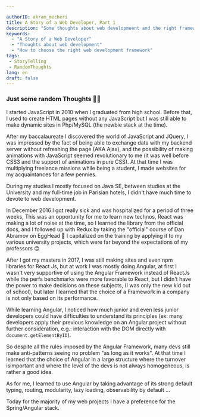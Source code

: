 ```yaml
---

authorID: akram_mecheri
title: A Story of a Web Developer, Part 1
description: "Some thoughts about web developmeent and the right framework to use."
keywords:
  - "A Story of a Web Developer"
  - "Thoughts about web development"
  - "How to choose the right web development framework"
tags:
 - StoryTelling
 - RandomThoughts
lang: en
draft: false
---
```


### Just some random Thoughts 👨‍💻
I started JavaScript in 2010 when I graduated from high school.
Before that, I used to create HTML pages without any JavaScript but I was still able to make dynamic sites in Php/MySQL (the newbie stack at the time).

After my baccalaureate I discovered the world of JavaScript and JQuery, I was impressed by the fact of being able to exchange data with my backend server without refreshing the page (AKA Ajax), and the possibility of making animations with JavaScript seemed revolutionary to me (it was well before CSS3 and the support of animations in pure CSS).
At that time I was multiplying freelance missions while being a student, I made websites for my acquaintances for a few pennies.

During my studies I mostly focused on Java SE, between studies at the University and my full-time job in Parisian hotels, I didn't have much time to devote to web development.

In December 2016 I got really sick and was hospitalized for a period of three weeks, This was an opportunity for me to learn new technos, React was making a lot of noise at the time, so I learned the library from the official docs, and I followed up with Redux by taking the "official" course of Dan Abramov on EggHead 🥚
I capitalized on the training by applying it to my various university projects, which were far beyond the expectations of my professors 😊

After I got my masters in 2017, I was still making sites and even npm libraries for React Js, but at work I was mostly doing Angular, at first I wasn't very supportive of using the Angular Framework instead of ReactJs while the perfs benchmarks were more favorable to React, but I didn't have the power to make decisions on these subjects, (I was only the new kid out of school), but later I learned that the choice of a Framework in a company is not only based on its performance.

While learning Angular, I noticed how much junior and even less junior developers could have difficulties to understand its principles (ex: many developers apply their previous knowledge on an Angular project without further consideration, e.g.: interaction with the DOM directly with `document.getElementByID`).

So despite all the rules imposed by the Angular Framework, many devs still make anti-patterns seeing no problem "as long as it works".
At that time I learned that the choice of Angular in a large structure where the turnover isimportant and where the level of the devs is not always homogeneous, is rather a good idea.

As for me, I learned to use Angular by taking advantage of its strong default typing, routing, modularity, lazy loading, observability by default ...

Today for the majority of my web projects I have a preference for the Spring/Angular stack.